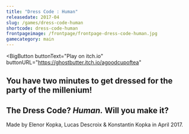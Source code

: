 ```yaml
---
title: "Dress Code : Human"
releasedate: 2017-04
slug: /games/dress-code-human
shortcode: dress-code-human
frontpageimage: /frontpage/frontpage-dress-code-human.jpg
gamecategory: main
---
```


<BigButton
  buttonText="Play on itch.io"
  buttonURL="https://ghostbutter.itch.io/agoodcupoftea"
></BigButton>
<h2>
  You have two minutes to get dressed for the <b>party of the millenium!</b>
</h2>
<h2>
  The Dress Code? <i>Human.</i> Will you make it?
</h2>

<p>Made by Elenor Kopka, Lucas Descroix & Konstantin Kopka in April 2017.</p>

